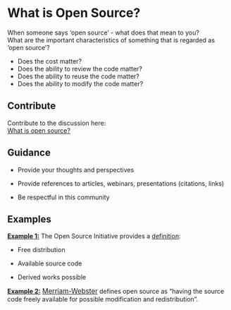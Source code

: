 # What is Open Source?

When someone says 'open source' - what does that mean to you?\
What are the important characteristics of something that is regarded as 'open source'?

-   Does the cost matter?
-   Does the ability to review the code matter?
-   Does the ability to reuse the code matter?
-   Does the ability to modify the code matter?

## Contribute

Contribute to the discussion here:\
[What is open source?](https://github.com/phuse-org/OSTCDA/discussions/1)

## Guidance

-   Provide your thoughts and perspectives

-   Provide references to articles, webinars, presentations (citations, links)

-   Be respectful in this community

## Examples

[**Example 1:**]{.underline} The Open Source Initiative provides a [definition](https://opensource.org/osd/):

-   Free distribution

-   Available source code

-   Derived works possible

[**Example 2:**]{.underline} [Merriam-Webster](#0){style="font-size: 11.4pt;"} defines open source as "having the source code freely available for possible modification and redistribution".
